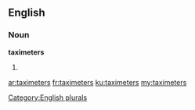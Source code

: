==English==

===Noun===
'''taximeters'''

# {{plural of|taximeter}}

[[Category:English plurals]]

[[ar:taximeters]]
[[fr:taximeters]]
[[ku:taximeters]]
[[my:taximeters]]